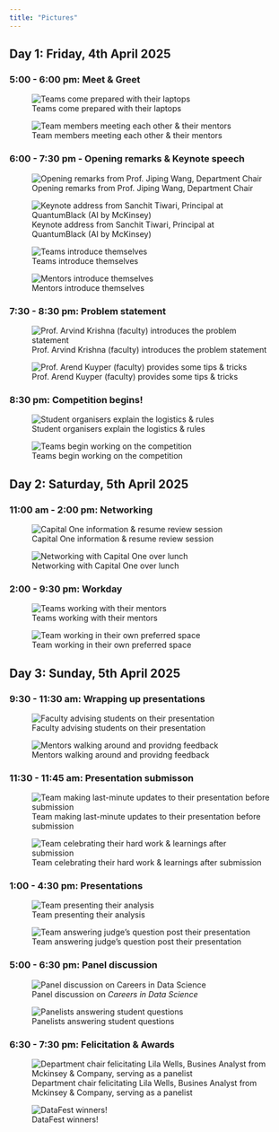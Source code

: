 ```yaml
---
title: "Pictures"
---
```


## Day 1: Friday, 4th April 2025

### 5:00 - 6:00 pm: Meet & Greet

![Teams come prepared with their laptops](images/datafest_in_pictures/day1_1.jpg)

![Team members meeting each other & their mentors](images/datafest_in_pictures/day1_202.jpg)

### 6:00 - 7:30 pm - Opening remarks & Keynote speech

![Opening remarks from Prof. Jiping Wang, Department Chair](images/datafest_in_pictures/4.jpg)

![Keynote address from Sanchit Tiwari, Principal at QuantumBlack (AI by McKinsey)](images/datafest_in_pictures/5.jpg)

![Teams introduce themselves](images/datafest_in_pictures/6.jpg)


![Mentors introduce themselves](images/datafest_in_pictures/7.jpg)

### 7:30 - 8:30 pm: Problem statement

![Prof. Arvind Krishna (faculty) introduces the problem statement](images/datafest_in_pictures/8_new.jpg)


![Prof. Arend Kuyper (faculty) provides some tips & tricks](images/datafest_in_pictures/9.jpg)

### 8:30 pm: Competition begins!

![Student organisers explain the logistics & rules](images/datafest_in_pictures/10.jpg)

![Teams begin working on the competition](images/datafest_in_pictures/11.jpg)


## Day 2: Saturday, 5th April 2025

### 11:00 am - 2:00 pm: Networking

![Capital One information & resume review session](images/datafest_in_pictures/12.jpg)

![Networking with Capital One over lunch](images/datafest_in_pictures/12_new.jpg)

### 2:00 - 9:30 pm: Workday

![Teams working with their mentors](images/datafest_in_pictures/14.jpg)

![Team working in their own preferred space](images/datafest_in_pictures/15.jpg)

## Day 3: Sunday, 5th April 2025

### 9:30 - 11:30 am: Wrapping up presentations

![Faculty advising students on their presentation](images/datafest_in_pictures/18.jpg)

![Mentors walking around and providng feedback](images/datafest_in_pictures/19.jpg)


### 11:30 - 11:45 am: Presentation submisson

![Team making last-minute updates to their presentation before submission](images/datafest_in_pictures/16.jpg)

![Team celebrating their hard work & learnings after submission](images/datafest_in_pictures/17.jpg)

### 1:00 - 4:30 pm: Presentations

![Team presenting their analysis](images/datafest_in_pictures/20.jpg)

![Team answering judge's question post their presentation](images/datafest_in_pictures/21.jpg)

### 5:00 - 6:30 pm: Panel discussion

![Panel discussion on *Careers in Data Science*](images/datafest_in_pictures/22.jpg)

![Panelists answering student questions](images/datafest_in_pictures/23.jpg)

### 6:30 - 7:30 pm: Felicitation & Awards

![Department chair felicitating Lila Wells, Busines Analyst from Mckinsey & Company, serving as a panelist](images/datafest_in_pictures/24.jpg)

![DataFest winners!](images/datafest_in_pictures/25.jpg)


